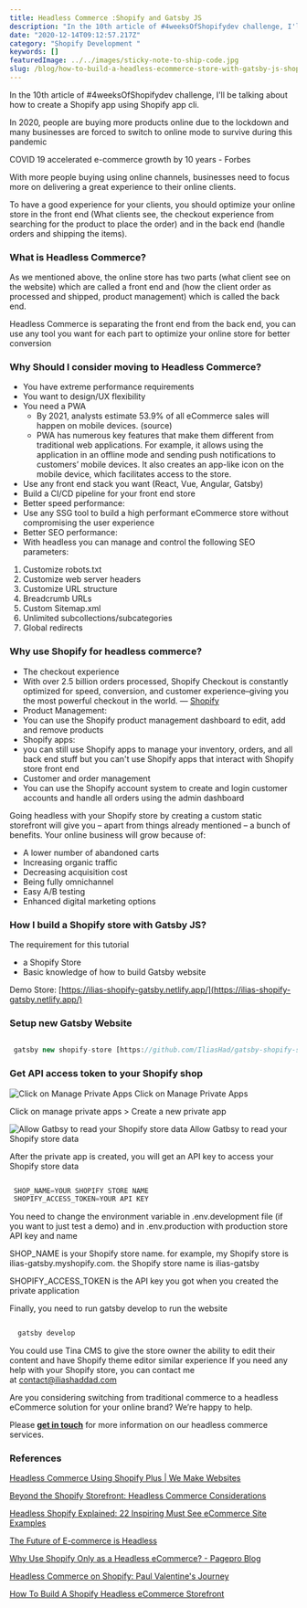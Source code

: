 ```yaml
---
title: Headless Commerce :Shopify and Gatsby JS
description: "In the 10th article of #4weeksOfShopifydev challenge, I'll be talking about how to create a Shopify app using Shopify app cli."
date: "2020-12-14T09:12:57.217Z"
category: "Shopify Development "
keywords: []
featuredImage: ../../images/sticky-note-to-ship-code.jpg
slug: /blog/how-to-build-a-headless-ecommerce-store-with-gatsby-js-shopify-and-tina-cms
---
```


In the 10th article of #4weeksOfShopifydev challenge, I'll be talking about how to create a Shopify app using Shopify app cli.

In 2020, people are buying more products online due to the lockdown and many businesses are forced to switch to online mode to survive during this pandemic

COVID 19 accelerated e-commerce growth by 10 years - Forbes

With more people buying using online channels, businesses need to focus more on delivering a great experience to their online clients.

To have a good experience for your clients, you should optimize your online store in the front end (What clients see, the checkout experience from searching for the product to place the order) and in the back end (handle orders and shipping the items).

### What is Headless Commerce?

As we mentioned above, the online store has two parts (what client see on the website) which are called a front end and (how the client order as processed and shipped, product management) which is called the back end.

Headless Commerce is separating the front end from the back end, you can use any tool you want for each part to optimize your online store for better conversion

### Why Should I consider moving to Headless Commerce?

- You have extreme performance requirements
- You want to design/UX flexibility
- You need a PWA
  - By 2021, analysts estimate 53.9% of all eCommerce sales will happen on mobile devices. (source)
  - PWA has numerous key features that make them different from traditional web applications. For example, it allows using the application in an offline mode and sending push notifications to customers’ mobile devices. It also creates an app-like icon on the mobile device, which facilitates access to the store.
- Use any front end stack you want (React, Vue, Angular, Gatsby)
- Build a CI/CD pipeline for your front end store
- Better speed performance:
- Use any SSG tool to build a high performant eCommerce store without compromising the user experience
- Better SEO performance:
- With headless you can manage and control the following SEO parameters:

1. Customize robots.txt
2. Customize web server headers
3. Customize URL structure
4. Breadcrumb URLs
5. Custom Sitemap.xml
6. Unlimited subcollections/subcategories
7. Global redirects

### Why use Shopify for headless commerce?

- The checkout experience
- With over 2.5 billion orders processed, Shopify Checkout is constantly optimized for speed, conversion, and customer experience–giving you the most powerful checkout in the world. — [Shopify](https://www.shopify.com/checkout)
- Product Management:
- You can use the Shopify product management dashboard to edit, add and remove products
- Shopify apps:
- you can still use Shopify apps to manage your inventory, orders, and all back end stuff but you can't use Shopify apps that interact with Shopify store front end
- Customer and order management
- You can use the Shopify account system to create and login customer accounts and handle all orders using the admin dashboard

Going headless with your Shopify store by creating a custom static storefront will give you – apart from things already mentioned – a bunch of benefits. Your online business will grow because of:

- A lower number of abandoned carts
- Increasing organic traffic
- Decreasing acquisition cost
- Being fully omnichannel
- Easy A/B testing
- Enhanced digital marketing options

### How I build a Shopify store with Gatsby JS?

The requirement for this tutorial

- a Shopify Store
- Basic knowledge of how to build Gatsby website

Demo Store: [https://ilias-shopify-gatsby.netlify.app/](https://ilias-shopify-gatsby.netlify.app/)

### **Setup new Gatsby Website**

```javascript

 gatsby new shopify-store [https://github.com/IliasHad/gatsby-shopify-starter](https://github.com/IliasHad/gatsby-shopify-starter)

```

### Get API access token to your Shopify shop

![Click on Manage Private Apps](../../images/1__uQgJg2OojOjN6yOYGJv3gA.png)
Click on Manage Private Apps

Click on manage private apps > Create a new private app

![Allow Gatbsy to read your Shopify store data](../../images/1__ns1SmpdSCLg0kdHy4xn6lg.png)
Allow Gatbsy to read your Shopify store data

After the private app is created, you will get an API key to access your Shopify store data

```javascript

 SHOP_NAME=YOUR SHOPIFY STORE NAME
 SHOPIFY_ACCESS_TOKEN=YOUR API KEY

```

You need to change the environment variable in .env.development file (if you want to just test a demo) and in .env.production with production store API key and name

SHOP_NAME is your Shopify store name. for example, my Shopify store is ilias-gatsby.myshopify.com. the Shopify store name is ilias-gatsby

SHOPIFY_ACCESS_TOKEN is the API key you got when you created the private application

Finally, you need to run gatsby develop to run the website

```javascript

  gatsby develop

```

You could use Tina CMS to give the store owner the ability to edit their content and have Shopify theme editor similar experience
If you need any help with your Shopify store, you can contact me at [contact@iliashaddad.com](mailto:contact@iliashaddad.com)

Are you considering switching from traditional commerce to a headless eCommerce solution for your online brand? We’re happy to help.

Please **[get in touch](https://www.diffagency.com/pages/contact-us)** for more information on our headless commerce services.

### References

[Headless Commerce Using Shopify Plus | We Make Websites](https://wemakewebsites.com/blog/headless-commerce-using-shopify-plus/)

[Beyond the Shopify Storefront: Headless Commerce Considerations](https://www.youtube.com/watch?v=kKZ_-9tM6dg)

[Headless Shopify Explained: 22 Inspiring Must See eCommerce Site Examples](https://www.jamchefs.com/blog/headless-shopify)

[The Future of E-commerce is Headless](https://www.youtube.com/watch?v=s3hDghdIiFY&list=PLzlG0L9jlhEPV9w1x68jm1c79fBzhZCoF&index=1&t=2s)

[Why Use Shopify Only as a Headless eCommerce? - Pagepro Blog](https://pagepro.co/blog/why-use-shopify-only-as-a-headless-ecommerce/)

[Headless Commerce on Shopify: Paul Valentine's Journey](https://www.youtube.com/watch?v=vf0XF_1Kf4w)

[How To Build A Shopify Headless eCommerce Storefront](https://medium.com/selleo/how-to-build-a-shopify-headless-ecommerce-storefront-99b9dfd5204b)
